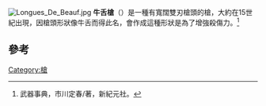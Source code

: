 [[File:Longues_De_Beauf.jpg|thumb]]
'''牛舌槍'''（{{lang-en|Ox Tongue Spear}}）是一種有寬闊雙刃槍頭的槍，大約在15世紀出現，因槍頭形狀像牛舌而得此名，會作成這種形狀是為了增強殺傷力。<ref>武器事典，市川定春/著，新紀元社。</ref>

==參考==
{{reflist}}

{{長柄武器}}
[[Category:槍|Category:槍]]
{{Weapon-stub}}